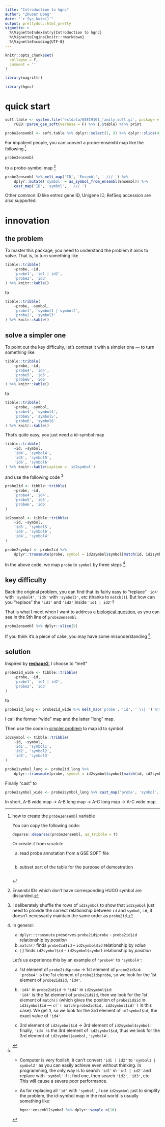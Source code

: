 ```yaml
---
title: "Introduction to hgnc"
author: "Zhuoer Dong"
date: "`r Sys.Date()`"
output: prettydoc::html_pretty
vignette: >
  %\VignetteIndexEntry{Introduction to hgnc}
  %\VignetteEngine{knitr::rmarkdown}
  %\VignetteEncoding{UTF-8}
---
```


```r
knitr::opts_chunk$set(
  collapse = F,
  comment = ''
)

library(magrittr)
```

```r
library(hgnc)
```

# quick start

```r
soft.table <- system.file('extdata/GSE19161_family.soft.gz', package = 'rGEO') %>% 
    rGEO::parse_gse_soft(verbose = F) %>% {.$table} %T>% print
```


```r
probe2ensembl <- soft.table %>% dplyr::select(1, 9) %>% dplyr::slice(41:50) %T>% print
```

For impatient people, you can convert a probe-ensembl map like the following [^probe2ensembl]

```r
probe2ensembl
```

[^probe2ensembl]: how to create the `probe2ensembl` variable 

    You can copy the following code:

    ```r
    deparse::deparsec(probe2ensembl, as_tribble = T)
    ```

    Or create it from scratch:
    
    a. read probe annotation from a GSE SOFT file
    
       ```r
       ```

    b. subset part of the table for the purpose of demostration

       ```r
       ```

to a probe-symbol map ^[Ensembl IDs which don't have corresponding HUGO symbol are discarded.]

```r
probe2ensembl %>% melt_map('ID', 'Ensembl', ' /// ') %>%
    dplyr::mutate('symbol' = as_symbol_from_ensembl(Ensembl)) %>%
    cast_map('ID', 'symbol', ' /// ')
```

Other common ID like entrez gene ID, Unigene ID, RefSeq accession are also supported.


# innovation

## the problem

To master this package, you need to understand the problem it aims to solve. That is, to turn something like

```r
tibble::tribble(  
	~probe, ~id,
    'probe1', 'id1 | id2',
    'probe2', 'id3'
) %>% knitr::kable()
```

to 

```r
tibble::tribble(  
	~probe, ~symbol,
    'probe1', 'symbol1 | symbol2',
    'probe2', 'symbol3'
) %>% knitr::kable()
```

## solve a simpler one

To point out the key difficulty, let's contrast it with a simpler one --- to turn something like 

```r
tibble::tribble(  
	~probe, ~id,
    'probe4', 'id4',
    'probe5', 'id5',
    'probe6', 'id6'
) %>% knitr::kable()
```

to 

```r
tibble::tribble(  
	~probe, ~symbol,
    'probe4', 'symbol4',
    'probe5', 'symbol5',
    'probe6', 'symbol6'
) %>% knitr::kable()
```

That's quite easy, you just need a id-symbol map

```r
tibble::tribble(  
	~id, ~symbol,
    'id4', 'symbol4',
    'id5', 'symbol5',
    'id6', 'symbol6'
) %>% knitr::kable(caption = 'id2symbol')
```

and use the following code ^[I deliberately shuffle the rows of `id2symbol` to show that `id2symbol` just need to provide the correct relationship between `id` and `symbol`, i.e, it doesn't necessarily maintain the same order as `probe2id`.]

```r
probe2id <- tibble::tribble(  
	~probe, ~id,
    'probe4', 'id4',
    'probe5', 'id5',
    'probe6', 'id6'
)

id2symbol <- tibble::tribble(  
	~id, ~symbol,
    'id5', 'symbol5',
    'id6', 'symbol6',
    'id4', 'symbol4'
) 

probe2symbpl <- probe2id %>% 
    dplyr::transmute(probe, symbol = id2symbol$symbol[match(id, id2symbol$id)]) %T>% print
```

In the above code, we map `probe` to `symbol` by three steps [^probe4-symbol4].

[^probe4-symbol4]: In general:

    a. `dplyr::transmute` preserves `probe2id$probe` - `probe2id$id` relationship by _position_
    b. `match()` finds `probe2id$id` - `id2symbol$id` relationship by _value_
    c. `[]` finds `id2symbol$id` - `id2symbol$symbol` relationship by _position_

    Let's us experience this by an example of `'probe4'` to `'symbol4'`:

    a. 1st element of `probe2id$probe` -> 1st element of `probe2id$id`:  
       `'probe4'` is the 1st element of `probe2id$probe`, so we look for the 1st element of `probe2id$id`, `'id4'`.
  
    b. `'id4'` in `probe2id$id` -> `'id4'` in `id2symbol$id`:  
       `'id4'` is the 1st element of `probe2id$id`, then we look for the 1st element of `match()` (which gives the position of `probe2id$id` in `id2symbol$id` --- ``c(`r match(probe2id$id, id2symbol$id)`)`` in this case). We get `3`, so we look for the 3rd element of `id2symbol$id`, the exact value of `'id4'`.
  
    c. 3rd element of `id2symbol$id` -> 3rd element of `id2symbol$symbol`:  
       finally, `'id4'` is the 3rd element of ``id2symbol$id`, thus we look for the 3rd element of `id2symbol$symbol`, `'symbol4'`.


## key difficulty 

Back the original problem, you can find that its fairly easy to "replace" `'id4'` with `'symbol4'`, `'id5'` with `'symbol5'`, etc (thanks to `match()`). But how can you "replace" the `'id1'` and `'id2'` inside `'id1 | id2'`? 

That is what I meet when I want to address a [biological question](https://github.com/dongzhuoer/rGEO), as you can see in the 9th line of `probe2ensembl`.

```r
probe2ensembl %>% dplyr::slice(9)
```

If you think it's a piece of cake, you may have some misunderstanding [^not-easy]. 

[^not-easy]: 
    - Computer is very foolish, it can't convert `'id1 | id2'` to `'symbol1 | symbol2'` as you can easily achieve even without thinking. In programming, the only way is to search `'id1'` in `'id1 | id2'` and replace with `'symbol'` if it find one, then search `'id2'`, `'id3'`, etc. This will cause a severe poor performance.

    - As for replacing all `'id'` with `'symbol'`, I use `id2symbol` just to simplify the problem, the id-symbol map in the real world is usually something like:

      ```r
      hgnc::ensembl2symbol %>% dplyr::sample_n(10)
      ```

## solution

Inspired by [**reshape2**](https://github.com/hadley/reshape), I choose to "melt" 

```r
probe2id_wide <- tibble::tribble(  
	~probe, ~id,
    'probe1', 'id1 | id2',
    'probe2', 'id3'
)
```

to 

```r
probe2id_long <- probe2id_wide %>% melt_map('probe', 'id', ' \\| ') %T>% print
```

I call the former "wide" map and the latter "long" map.

Then use the code in [simpler problem](#solve-a-simpler-one) to map id to symbol

```r
id2symbol <- tibble::tribble(  
	~id, ~symbol,
    'id1', 'symbol1',
    'id2', 'symbol2',
    'id3', 'symbol3'
) 

probe2symbol_long <- probe2id_long %>% 
    dplyr::transmute(probe, symbol = id2symbol$symbol[match(id, id2symbol$id)]) %T>% print
```

Finally "cast" to 

```r
probe2symbol_wide <- probe2symbol_long %>% cast_map('probe', 'symbol', ' /// ') %T>% print
```

In short, A-B wide map -> A-B long map -> A-C long map -> A-C wide map.

